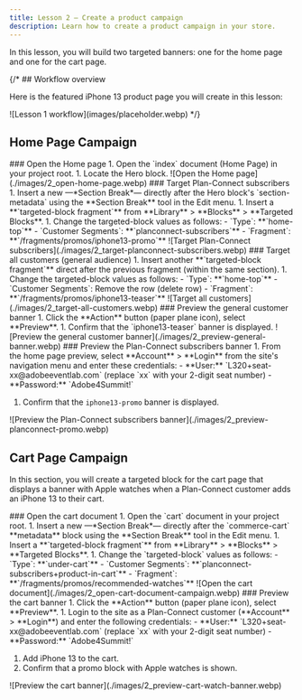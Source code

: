 ```yaml
---
title: Lesson 2 — Create a product campaign
description: Learn how to create a product campaign in your store.
---
```



In this lesson, you will build two targeted banners: one for the home page and one for the cart page.

{/* ## Workflow overview

Here is the featured iPhone 13 product page you will create in this lesson:

<Diagram caption="Lesson 1 workflow">
  ![Lesson 1 workflow](images/placeholder.webp)
</Diagram> */}

## Home Page Campaign

<Tasks>

<Task>
### Open the Home page

<Steps>
1. Open the `index` document (Home Page) in your project root.
1. Locate the Hero block.
</Steps>

<Diagram caption="Open the Home page">
  ![Open the Home page](./images/2_open-home-page.webp)
</Diagram>

</Task>

<Task>
### Target Plan-Connect subscribers

<Steps>
1. Insert a new —*Section Break*— directly after the Hero block's `section-metadata` using the **Section Break** tool in the Edit menu.
1. Insert a **`targeted-block fragment`** from **Library** > **Blocks** > **Targeted Blocks**.
1. Change the targeted-block values as follows:
   - `Type`: **`home-top`**
   - `Customer Segments`: **`planconnect-subscribers`**
   - `Fragment`: **`/fragments/promos/iphone13-promo`**
</Steps>

<Diagram caption="Target Plan-Connect subscribers">
  ![Target Plan-Connect subscribers](./images/2_target-planconnect-subscribers.webp)
</Diagram>

</Task>

<Task>
### Target all customers (general audience)

<Steps>
1. Insert another **`targeted-block fragment`** direct after the previous fragment (within the same section).
1. Change the targeted-block values as follows:
   - `Type`: **`home-top`**
   - `Customer Segments`: Remove the row (delete row)
   - `Fragment`: **`/fragments/promos/iphone13-teaser`**
</Steps>

<Diagram caption="Target all customers">
  ![Target all customers](./images/2_target-all-customers.webp)
</Diagram>

</Task>

<Task>
### Preview the general customer banner

<Steps>
1. Click the **Action** button (paper plane icon), select **Preview**.
1. Confirm that the `iphone13-teaser` banner is displayed.

</Steps>

<Diagram caption="Preview the general customer banner">
  ![Preview the general customer banner](./images/2_preview-general-banner.webp)
</Diagram>

</Task>

<Task>
### Preview the Plan-Connect subscribers banner

<Steps>
1. From the home page preview, select **Account** > **Login** from the site's navigation menu and enter these credentials:
   - **User:** `L320+seat-xx@adobeeventlab.com` (replace `xx` with your 2-digit seat number)
   - **Password:** `Adobe4Summit!`

1. Confirm that the `iphone13-promo` banner is displayed.
</Steps>

<Diagram caption="Preview the Plan-Connect subscribers banner">
  ![Preview the Plan-Connect subscribers banner](./images/2_preview-planconnect-promo.webp)
</Diagram>

</Task>

</Tasks>

## Cart Page Campaign

In this section, you will create a targeted block for the cart page that displays a banner with Apple watches when a Plan-Connect customer adds an iPhone 13 to their cart.

<Tasks>

<Task>
### Open the cart document

<Steps>
1. Open the `cart` document in your project root.
1. Insert a new —*Section Break*— directly after the `commerce-cart` **metadata** block using the **Section Break** tool in the Edit menu.
1. Insert a **`targeted-block fragment`** from **Library** > **Blocks** > **Targeted Blocks**.
1. Change the `targeted-block` values as follows:
   - `Type`: **`under-cart`**
   - `Customer Segments`: **`planconnect-subscribers+product-in-cart`**
   - `Fragment`: **`/fragments/promos/recommended-watches`**
</Steps>

<Diagram caption="Open the cart document">
  ![Open the cart document](./images/2_open-cart-document-campaign.webp)
</Diagram>

</Task>

<Task>
### Preview the cart banner

<Steps>
1. Click the **Action** button (paper plane icon), select **Preview**.
1. Login to the site as a Plan-Connect customer (**Account** > **Login**) and enter the following credentials:
   - **User:** `L320+seat-xx@adobeeventlab.com` (replace `xx` with your 2-digit seat number)
   - **Password:** `Adobe4Summit!`

1. Add iPhone 13 to the cart.
1. Confirm that a promo block with Apple watches is shown.

</Steps>

<Diagram caption="Preview the cart banner">
  ![Preview the cart banner](./images/2_preview-cart-watch-banner.webp)
</Diagram>

</Task>

</Tasks>